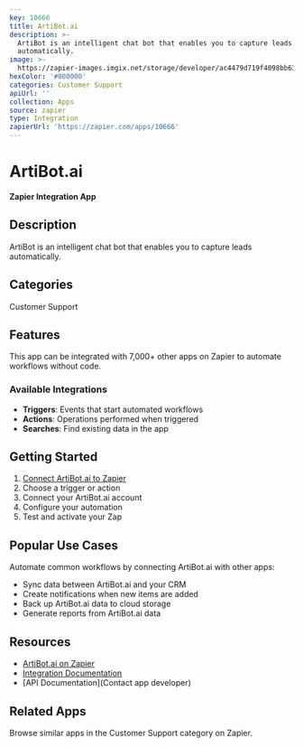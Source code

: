 ```yaml
---
key: 10666
title: ArtiBot.ai
description: >-
  ArtiBot is an intelligent chat bot that enables you to capture leads
  automatically.
image: >-
  https://zapier-images.imgix.net/storage/developer/ac4479d719f4098bb63f3ec893047c5c.png?auto=format%2Ccompress&ixlib=python-3.0.0&q=50
hexColor: '#000000'
categories: Customer Support
apiUrl: ''
collection: Apps
source: zapier
type: Integration
zapierUrl: 'https://zapier.com/apps/10666'
---
```

# ArtiBot.ai

**Zapier Integration App**

## Description

ArtiBot is an intelligent chat bot that enables you to capture leads automatically.

## Categories

Customer Support

## Features

This app can be integrated with 7,000+ other apps on Zapier to automate workflows without code.

### Available Integrations

- **Triggers**: Events that start automated workflows
- **Actions**: Operations performed when triggered
- **Searches**: Find existing data in the app

## Getting Started

1. [Connect ArtiBot.ai to Zapier](https://zapier.com/apps/10666)
2. Choose a trigger or action
3. Connect your ArtiBot.ai account
4. Configure your automation
5. Test and activate your Zap

## Popular Use Cases

Automate common workflows by connecting ArtiBot.ai with other apps:

- Sync data between ArtiBot.ai and your CRM
- Create notifications when new items are added
- Back up ArtiBot.ai data to cloud storage
- Generate reports from ArtiBot.ai data

## Resources

- [ArtiBot.ai on Zapier](https://zapier.com/apps/10666)
- [Integration Documentation](https://zapier.com/apps/10666/integrations)
- [API Documentation](Contact app developer)

## Related Apps

Browse similar apps in the Customer Support category on Zapier.
